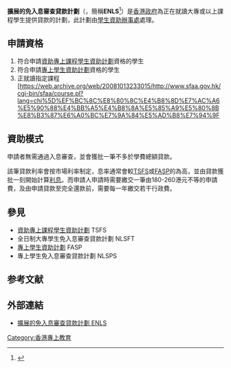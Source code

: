{{香港教育}}

'''擴展的免入息審查貸款計劃'''（{{lang-en|Extended Non-Means-Tested Loan Scheme}}，簡稱'''ENLS'''<ref>{{Cite web |url=https://www.wfsfaa.gov.hk/sfo/en/postsecondary/enls/overview.htm |title=存档副本 |accessdate=2020-04-17 |archive-date=2020-10-15 |archive-url=https://web.archive.org/web/20201015034343/https://www.wfsfaa.gov.hk/sfo/en/postsecondary/enls/overview.htm |dead-url=no }}</ref>）是[[香港政府|香港政府]]為正在就讀大專或以上課程學生提供貸款的計劃，此計劃由[[學生資助辦事處|學生資助辦事處]]處理。

== 申請資格 ==
# 符合申請[[資助專上課程學生資助計劃|資助專上課程學生資助計劃]]資格的學生
# 符合申請[[專上學生資助計劃|專上學生資助計劃]]資格的學生
# 正就讀指定課程[https://web.archive.org/web/20081013233015/http://www.sfaa.gov.hk/cgi-bin/sfaa/course.pl?lang=chi%5D%EF%BC%8C%E8%80%8C%E4%B8%8D%E7%AC%A6%E5%90%88%E4%BB%A5%E4%B8%8A%E5%85%A9%E5%80%8B%E8%B3%87%E6%A0%BC%E7%9A%84%E5%AD%B8%E7%94%9F

==資助模式==
申請者無需通過入息審查，並會獲批一筆不多於學費總額貸款。

該筆貸款利率會按市場利率制定，息率通常會較[[資助專上課程學生資助計劃|TSFS]]或[[專上學生資助計劃|FASP]]的為高，並由貸款獲批一刻開始計算[[利息|利息]]。而申請人申請時需要繳交一筆由180-260港元不等的申請費，及由申請貸款至完全還款前，需要每一年繳交若干行政費。

== 參見 ==
{{Portal box|香港|大学|教育}}
* [[資助專上課程學生資助計劃|資助專上課程學生資助計劃]] TSFS
* 全日制大專學生免入息審查貸款計劃 NLSFT
* [[專上學生資助計劃|專上學生資助計劃]] FASP
* 專上學生免入息審查貸款計劃 NLSPS

== 参考文献 ==
{{Reflist}}

== 外部連結 ==
* [https://www.wfsfaa.gov.hk/sfo/tc/postsecondary/enls/overview.htm 擴展的免入息審查貸款計劃 ENLS] {{Wayback|url=https://www.wfsfaa.gov.hk/sfo/tc/postsecondary/enls/overview.htm |date=20191025110620 }}

[[Category:香港專上教育|Category:香港專上教育]]

{{HK-edu-stub}}